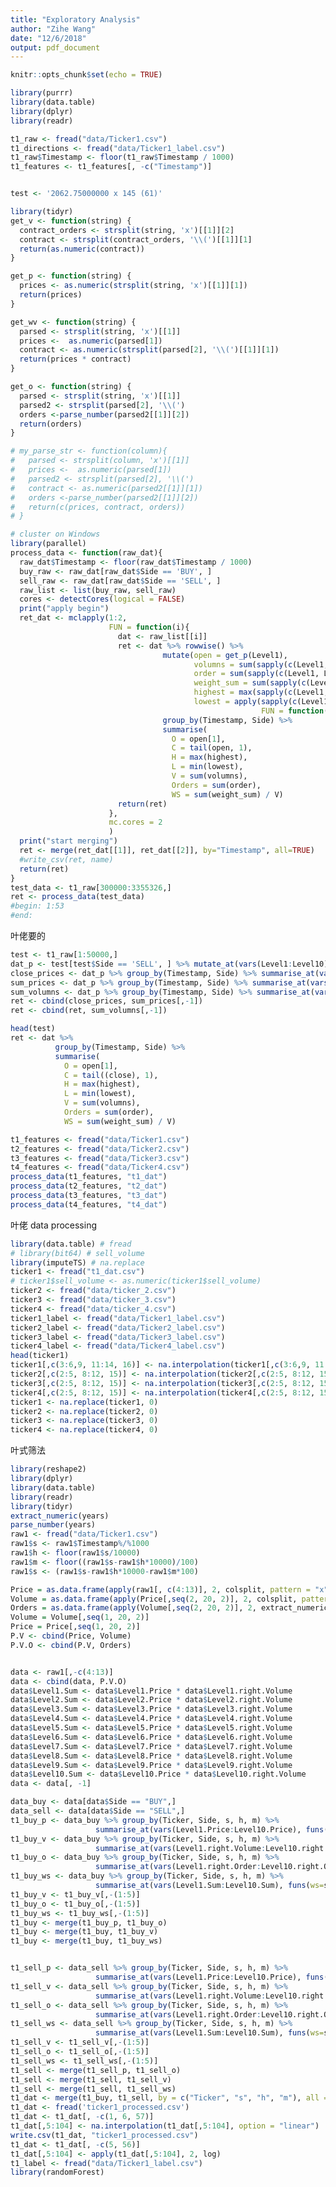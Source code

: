 ```yaml
---
title: "Exploratory Analysis"
author: "Zihe Wang"
date: "12/6/2018"
output: pdf_document
---
```


```r
knitr::opts_chunk$set(echo = TRUE)
```

```r
library(purrr)
library(data.table)
library(dplyr)
library(readr)

t1_raw <- fread("data/Ticker1.csv")
t1_directions <- fread("data/Ticker1_label.csv")
t1_raw$Timestamp <- floor(t1_raw$Timestamp / 1000)
t1_features <- t1_features[, -c("Timestamp")]


test <- '2062.75000000 x 145 (61)'

library(tidyr)
get_v <- function(string) {
  contract_orders <- strsplit(string, 'x')[[1]][2]
  contract <- strsplit(contract_orders, '\\(')[[1]][1]
  return(as.numeric(contract))
}

get_p <- function(string) {
  prices <- as.numeric(strsplit(string, 'x')[[1]][1])
  return(prices)
}

get_wv <- function(string) {
  parsed <- strsplit(string, 'x')[[1]]
  prices <-  as.numeric(parsed[1])
  contract <- as.numeric(strsplit(parsed[2], '\\(')[[1]][1])
  return(prices * contract)
}

get_o <- function(string) {
  parsed <- strsplit(string, 'x')[[1]]
  parsed2 <- strsplit(parsed[2], '\\(')
  orders <-parse_number(parsed2[[1]][2])
  return(orders)
}

# my_parse_str <- function(column){
#   parsed <- strsplit(column, 'x')[[1]]
#   prices <-  as.numeric(parsed[1])
#   parsed2 <- strsplit(parsed[2], '\\(')
#   contract <- as.numeric(parsed2[[1]][1])
#   orders <-parse_number(parsed2[[1]][2])
#   return(c(prices, contract, orders))
# }

# cluster on Windows
library(parallel)
process_data <- function(raw_dat){
  raw_dat$Timestamp <- floor(raw_dat$Timestamp / 1000)
  buy_raw <- raw_dat[raw_dat$Side == 'BUY', ]
  sell_raw <- raw_dat[raw_dat$Side == 'SELL', ]
  raw_list <- list(buy_raw, sell_raw)
  cores <- detectCores(logical = FALSE)
  print("apply begin")
  ret_dat <- mclapply(1:2, 
                      FUN = function(i){
                        dat <- raw_list[[i]]
                        ret <- dat %>% rowwise() %>% 
                                  mutate(open = get_p(Level1),
                                         volumns = sum(sapply(c(Level1, Level2, Level3, Level4, Level5, Level6, Level7, Level8, Level9, Level10), get_v)),
                                         order = sum(sapply(c(Level1, Level2, Level3, Level4, Level5, Level6, Level7, Level8, Level9, Level10), get_o)),
                                         weight_sum = sum(sapply(c(Level1, Level2, Level3, Level4, Level5, Level6, Level7, Level8, Level9,Level10), get_wv)),
                                         highest = max(sapply(c(Level1, Level2, Level3, Level4, Level5, Level6, Level7, Level8, Level9,Level10), get_p)),
                                         lowest = apply(sapply(c(Level1, Level2, Level3, Level4, Level5, Level6, Level7, Level8, Level9,Level10), get_p)), 1, 
                                                        FUN = function(x) {min(x[x > 0])}) %>%
                                  group_by(Timestamp, Side) %>% 
                                  summarise(
                                    O = open[1],
                                    C = tail(open, 1),
                                    H = max(highest),
                                    L = min(lowest),
                                    V = sum(volumns),
                                    Orders = sum(order),
                                    WS = sum(weight_sum) / V)
                        return(ret)
                      },
                      mc.cores = 2
                      )
  print("start merging")
  ret <- merge(ret_dat[[1]], ret_dat[[2]], by="Timestamp", all=TRUE)
  #write_csv(ret, name)
  return(ret)
}
test_data <- t1_raw[300000:3355326,]
ret <- process_data(test_data)
#begin: 1:53
#end: 
```

叶佬要的
```r

test <- t1_raw[1:50000,]
dat_p <- test[test$Side == 'SELL', ] %>% mutate_at(vars(Level1:Level10), funs(p = get_p, v = get_v, o = get_o, ws = get_wv))
close_prices <- dat_p %>% group_by(Timestamp, Side) %>% summarise_at(vars(Level1_p:Level10_p), funs(C = tail), n=1) %>% select(c(Level1_p_C:Level10_p_C))
sum_prices <- dat_p %>% group_by(Timestamp, Side) %>% summarise_at(vars(Level1_ws:Level10_ws), funs(sum = sum)) %>% select(c(Level1_ws_sum:Level10_ws_sum))
sum_volumns <- dat_p %>% group_by(Timestamp, Side) %>% summarise_at(vars(Level1_v:Level10_v), funs(sum = sum)) %>% select(c(Level1_v_sum:Level10_v_sum))
ret <- cbind(close_prices, sum_prices[,-1])
ret <- cbind(ret, sum_volumns[,-1])

head(test)
ret <- dat %>%
          group_by(Timestamp, Side) %>% 
          summarise(
            O = open[1],
            C = tail((close), 1),
            H = max(highest),
            L = min(lowest),
            V = sum(volumns),
            Orders = sum(order),
            WS = sum(weight_sum) / V)

t1_features <- fread("data/Ticker1.csv")
t2_features <- fread("data/Ticker2.csv")
t3_features <- fread("data/Ticker3.csv")
t4_features <- fread("data/Ticker4.csv")
process_data(t1_features, "t1_dat")
process_data(t2_features, "t2_dat")
process_data(t3_features, "t3_dat")
process_data(t4_features, "t4_dat")
```


叶佬 data processing
```r
library(data.table) # fread
# library(bit64) # sell_volume
library(imputeTS) # na.replace
ticker1 <- fread("t1_dat.csv")
# ticker1$sell_volume <- as.numeric(ticker1$sell_volume)
ticker2 <- fread("data/ticker_2.csv")
ticker3 <- fread("data/ticker_3.csv")
ticker4 <- fread("data/ticker_4.csv")
ticker1_label <- fread("data/Ticker1_label.csv")
ticker2_label <- fread("data/Ticker2_label.csv")
ticker3_label <- fread("data/Ticker3_label.csv")
ticker4_label <- fread("data/Ticker4_label.csv")
head(ticker1)
ticker1[,c(3:6,9, 11:14, 16)] <- na.interpolation(ticker1[,c(3:6,9, 11:14, 16)], option = "linear")
ticker2[,c(2:5, 8:12, 15)] <- na.interpolation(ticker2[,c(2:5, 8:12, 15)], option = "linear")
ticker3[,c(2:5, 8:12, 15)] <- na.interpolation(ticker3[,c(2:5, 8:12, 15)], option = "linear")
ticker4[,c(2:5, 8:12, 15)] <- na.interpolation(ticker4[,c(2:5, 8:12, 15)], option = "linear")
ticker1 <- na.replace(ticker1, 0)
ticker2 <- na.replace(ticker2, 0)
ticker3 <- na.replace(ticker3, 0)
ticker4 <- na.replace(ticker4, 0)
```
叶式筛法
```r
library(reshape2)
library(dplyr)
library(data.table)
library(readr)
library(tidyr)
extract_numeric(years)
parse_number(years)
raw1 <- fread("data/Ticker1.csv")
raw1$s <- raw1$Timestamp%/%1000
raw1$h <- floor(raw1$s/10000)
raw1$m <- floor((raw1$s-raw1$h*10000)/100)
raw1$s <- (raw1$s-raw1$h*10000-raw1$m*100)

Price = as.data.frame(apply(raw1[, c(4:13)], 2, colsplit, pattern = "x", names = c("Price", "right")))
Volume = as.data.frame(apply(Price[,seq(2, 20, 2)], 2, colsplit, pattern = "[(]", names = c("Volume", "Order")))
Orders = as.data.frame(apply(Volume[,seq(2, 20, 2)], 2, extract_numeric))
Volume = Volume[,seq(1, 20, 2)]
Price = Price[,seq(1, 20, 2)]
P.V <- cbind(Price, Volume)
P.V.O <- cbind(P.V, Orders)


data <- raw1[,-c(4:13)]
data <- cbind(data, P.V.O)
data$Level1.Sum <- data$Level1.Price * data$Level1.right.Volume
data$Level2.Sum <- data$Level2.Price * data$Level2.right.Volume
data$Level3.Sum <- data$Level3.Price * data$Level3.right.Volume
data$Level4.Sum <- data$Level4.Price * data$Level4.right.Volume
data$Level5.Sum <- data$Level5.Price * data$Level5.right.Volume
data$Level6.Sum <- data$Level6.Price * data$Level6.right.Volume
data$Level7.Sum <- data$Level7.Price * data$Level7.right.Volume
data$Level8.Sum <- data$Level8.Price * data$Level8.right.Volume
data$Level9.Sum <- data$Level9.Price * data$Level9.right.Volume
data$Level10.Sum <- data$Level10.Price * data$Level10.right.Volume
data <- data[, -1]

data_buy <- data[data$Side == "BUY",]
data_sell <- data[data$Side == "SELL",]
t1_buy_p <- data_buy %>% group_by(Ticker, Side, s, h, m) %>% 
                   summarise_at(vars(Level1.Price:Level10.Price), funs(O=first, C=last))
t1_buy_v <- data_buy %>% group_by(Ticker, Side, s, h, m) %>% 
                   summarise_at(vars(Level1.right.Volume:Level10.right.Volume), funs(v=sum))
t1_buy_o <- data_buy %>% group_by(Ticker, Side, s, h, m) %>% 
                   summarise_at(vars(Level1.right.Order:Level10.right.Order), funs(o=sum))
t1_buy_ws <- data_buy %>% group_by(Ticker, Side, s, h, m) %>% 
                   summarise_at(vars(Level1.Sum:Level10.Sum), funs(ws=sum))
t1_buy_v <- t1_buy_v[,-(1:5)]
t1_buy_o <- t1_buy_o[,-(1:5)]
t1_buy_ws <- t1_buy_ws[,-(1:5)]
t1_buy <- merge(t1_buy_p, t1_buy_o)
t1_buy <- merge(t1_buy, t1_buy_v)
t1_buy <- merge(t1_buy, t1_buy_ws)


t1_sell_p <- data_sell %>% group_by(Ticker, Side, s, h, m) %>% 
                   summarise_at(vars(Level1.Price:Level10.Price), funs(O=first, C=last))
t1_sell_v <- data_sell %>% group_by(Ticker, Side, s, h, m) %>% 
                   summarise_at(vars(Level1.right.Volume:Level10.right.Volume), funs(v=sum))
t1_sell_o <- data_sell %>% group_by(Ticker, Side, s, h, m) %>% 
                   summarise_at(vars(Level1.right.Order:Level10.right.Order), funs(o=sum))
t1_sell_ws <- data_sell %>% group_by(Ticker, Side, s, h, m) %>% 
                   summarise_at(vars(Level1.Sum:Level10.Sum), funs(ws=sum))
t1_sell_v <- t1_sell_v[,-(1:5)]
t1_sell_o <- t1_sell_o[,-(1:5)]
t1_sell_ws <- t1_sell_ws[,-(1:5)]
t1_sell <- merge(t1_sell_p, t1_sell_o)
t1_sell <- merge(t1_sell, t1_sell_v)
t1_sell <- merge(t1_sell, t1_sell_ws)
t1_dat <- merge(t1_buy, t1_sell, by = c("Ticker", "s", "h", "m"), all = TRUE)
t1_dat <- fread('ticker1_processed.csv')
t1_dat <- t1_dat[, -c(1, 6, 57)]
t1_dat[,5:104] <- na.interpolation(t1_dat[,5:104], option = "linear")
write.csv(t1_dat, "ticker1_processed.csv")
t1_dat <- t1_dat[, -c(5, 56)]
t1_dat[,5:104] <- apply(t1_dat[,5:104], 2, log)
t1_label <- fread("data/Ticker1_label.csv")
library(randomForest)

```


